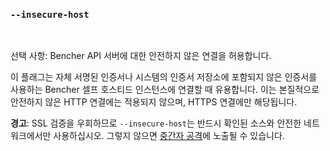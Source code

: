 ### `--insecure-host`

<br />

선택 사항: Bencher API 서버에 대한 안전하지 않은 연결을 허용합니다.

이 플래그는 자체 서명된 인증서나 시스템의 인증서 저장소에 포함되지 않은 인증서를 사용하는 Bencher 셀프 호스티드 인스턴스에 연결할 때 유용합니다. 이는 본질적으로 안전하지 않은 HTTP 연결에는 적용되지 않으며, HTTPS 연결에만 해당됩니다.

**경고**: SSL 검증을 우회하므로 `--insecure-host`는 반드시 확인된 소스와 안전한 네트워크에서만 사용하십시오. 그렇지 않으면 [중간자 공격][wikipedia mitm]에 노출될 수 있습니다.

[wikipedia mitm]: https://ko.wikipedia.org/wiki/%EC%A4%91%EA%B0%84%EC%9E%90_%EA%B3%B5%EA%B2%A9
